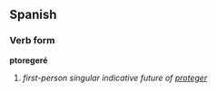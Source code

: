 ==Spanish==
===Verb form===
'''ptoregeré'''

# ''first-person singular indicative future of [[proteger]]''